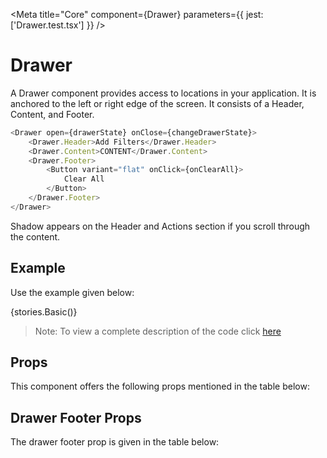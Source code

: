 
<Meta title="Core" component={Drawer} parameters={{ jest: ['Drawer.test.tsx'] }} />

# Drawer

A Drawer component provides access to locations in your application. It is anchored to the left or right edge of the screen. It consists of a Header, Content, and Footer. 

```typescript
<Drawer open={drawerState} onClose={changeDrawerState}>
    <Drawer.Header>Add Filters</Drawer.Header>
    <Drawer.Content>CONTENT</Drawer.Content>
    <Drawer.Footer>
        <Button variant="flat" onClick={onClearAll}>
            Clear All
        </Button>
    </Drawer.Footer>
</Drawer>
```

Shadow appears on the Header and Actions section if you scroll through the content.

## Example

Use the example given below: 

<Preview withToolbar>
    <Story name="Drawer">{stories.Basic()}</Story>
</Preview>

> Note: To view a complete description of the code click [here](https://github.com/medly/medly-components/blob/master/packages/core/src/components/Drawer/Drawer.stories.tsx)

## Props

This component offers the following props mentioned in the table below:

<Props of={Drawer} />

## Drawer Footer Props

The drawer footer prop is given in the table below:

<Props of={Drawer.Footer} />
